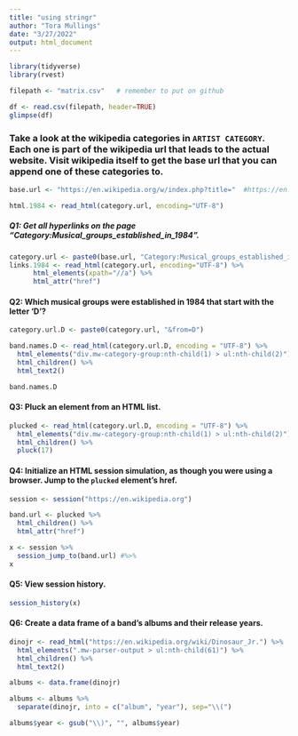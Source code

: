 ---
title: "using stringr"
author: "Tora Mullings"
date: "3/27/2022"
output: html_document
---

```{r}
library(tidyverse)
library(rvest)
```


```{r}
filepath <- "matrix.csv"   # remember to put on github

df <- read.csv(filepath, header=TRUE)
glimpse(df)
```

### Take a look at the wikipedia categories in `ARTIST CATEGORY`. Each one is part of the wikipedia url that leads to the actual website. Visit wikipedia itself to get the base url that you can append one of these categories to.
```{r}
base.url <- "https://en.wikipedia.org/w/index.php?title="  #https://en.wikipedia.org/wiki/Category:Musical_groups_established_in_1984"

```

```{r}
html.1984 <- read_html(category.url, encoding="UTF-8")
```


##### Q1: Get all hyperlinks on the page "Category:Musical_groups_established_in_1984".
```{r}
category.url <- paste0(base.url, "Category:Musical_groups_established_in_1984")
links.1984 <- read_html(category.url, encoding="UTF-8") %>% 
      html_elements(xpath="//a") %>% 
      html_attr("href")
```


#### Q2: Which musical groups were established in 1984 that start with the letter 'D'?
```{r}
category.url.D <- paste0(category.url, "&from=D")

band.names.D <- read_html(category.url.D, encoding = "UTF-8") %>% 
  html_elements("div.mw-category-group:nth-child(1) > ul:nth-child(2)") %>% 
  html_children() %>%
  html_text2()

band.names.D
```

#### Q3: Pluck an element from an HTML list.
```{r}
plucked <- read_html(category.url.D, encoding = "UTF-8") %>% 
  html_elements("div.mw-category-group:nth-child(1) > ul:nth-child(2)") %>% 
  html_children() %>% 
  pluck(17)
```

#### Q4: Initialize an HTML session simulation, as though you were using a browser. Jump to the `plucked` element's href.
```{r}
session <- session("https://en.wikipedia.org")

band.url <- plucked %>% 
  html_children() %>% 
  html_attr("href")

x <- session %>%
  session_jump_to(band.url) #%>%
x
```


#### Q5: View session history.
```{r}
session_history(x)
```

#### Q6: Create a data frame of a band's albums and their release years.

```{r}
dinojr <- read_html("https://en.wikipedia.org/wiki/Dinosaur_Jr.") %>% 
  html_elements(".mw-parser-output > ul:nth-child(61)") %>% 
  html_children() %>% 
  html_text2()
```

```{r}
albums <- data.frame(dinojr)
```

```{r}
albums <- albums %>% 
  separate(dinojr, into = c("album", "year"), sep="\\(")
```


```{r}
albums$year <- gsub("\\)", "", albums$year)
  
```




